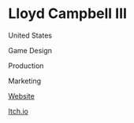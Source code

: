 # Lloyd Campbell III

<Location>

United States

</Location>

<Skills>

Game Design 

Production 

Marketing

</Skills>

<Personal>

[Website](https://lloydc3.com)

</Personal>

<Games>

[Itch.io](https://itch.io/profile/younglc3)

</Games>
